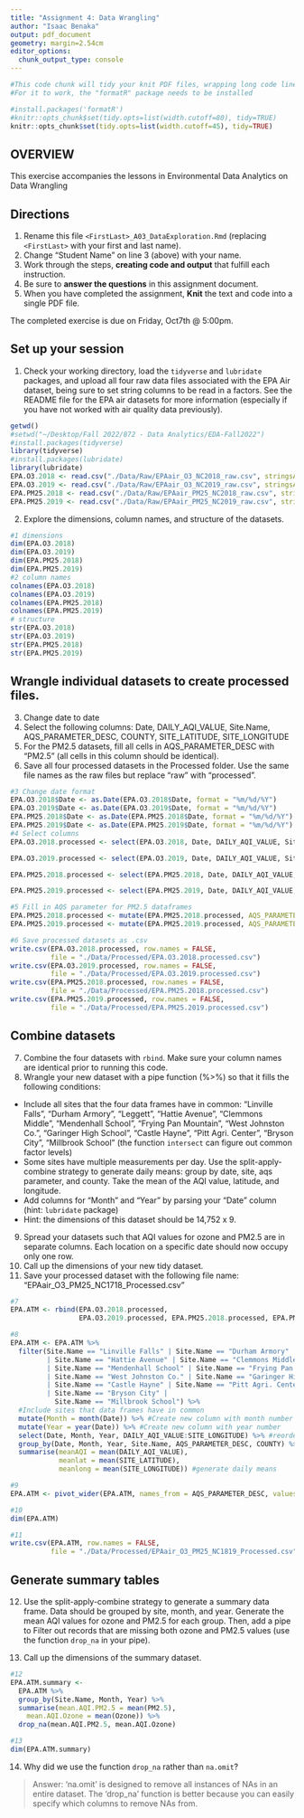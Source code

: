 ```yaml
---
title: "Assignment 4: Data Wrangling"
author: "Isaac Benaka"
output: pdf_document
geometry: margin=2.54cm
editor_options: 
  chunk_output_type: console
---
```


```r
#This code chunk will tidy your knit PDF files, wrapping long code lines
#For it to work, the "formatR" package needs to be installed

#install.packages('formatR')
#knitr::opts_chunk$set(tidy.opts=list(width.cutoff=80), tidy=TRUE)
knitr::opts_chunk$set(tidy.opts=list(width.cutoff=45), tidy=TRUE)
```

## OVERVIEW

This exercise accompanies the lessons in Environmental Data Analytics on Data Wrangling 

## Directions
1.  Rename this file `<FirstLast>_A03_DataExploration.Rmd` (replacing `<FirstLast>` with your first and last name).
2. Change "Student Name" on line 3 (above) with your name.
3. Work through the steps, **creating code and output** that fulfill each instruction.
4. Be sure to **answer the questions** in this assignment document.
5. When you have completed the assignment, **Knit** the text and code into a single PDF file.

The completed exercise is due on Friday, Oct7th @ 5:00pm.

## Set up your session 
1. Check your working directory, load the `tidyverse` and `lubridate` packages, and upload all four raw data files associated with the EPA Air dataset, being sure to set string columns to be read in a factors. See the README file for the EPA air datasets for more information (especially if you have not worked with air quality data previously). 

```r
getwd()
#setwd("~/Desktop/Fall 2022/872 - Data Analytics/EDA-Fall2022")
#install.packages(tidyverse)
library(tidyverse)
#install.packages(lubridate)
library(lubridate)
EPA.O3.2018 <- read.csv("./Data/Raw/EPAair_O3_NC2018_raw.csv", stringsAsFactors = TRUE)
EPA.O3.2019 <- read.csv("./Data/Raw/EPAair_O3_NC2019_raw.csv", stringsAsFactors = TRUE)
EPA.PM25.2018 <- read.csv("./Data/Raw/EPAair_PM25_NC2018_raw.csv", stringsAsFactors = TRUE)
EPA.PM25.2019 <- read.csv("./Data/Raw/EPAair_PM25_NC2019_raw.csv", stringsAsFactors = TRUE)
```

2. Explore the dimensions, column names, and structure of the datasets. 

```r
#1 dimensions
dim(EPA.O3.2018)
dim(EPA.O3.2019)
dim(EPA.PM25.2018)
dim(EPA.PM25.2019)
#2 column names
colnames(EPA.O3.2018)
colnames(EPA.O3.2019)
colnames(EPA.PM25.2018)
colnames(EPA.PM25.2019)
# structure
str(EPA.O3.2018)
str(EPA.O3.2019)
str(EPA.PM25.2018)
str(EPA.PM25.2019)
```

## Wrangle individual datasets to create processed files.
3. Change date to date
4. Select the following columns: Date, DAILY_AQI_VALUE, Site.Name, AQS_PARAMETER_DESC, COUNTY, SITE_LATITUDE, SITE_LONGITUDE
5. For the PM2.5 datasets, fill all cells in AQS_PARAMETER_DESC with "PM2.5" (all cells in this column should be identical).
6. Save all four processed datasets in the Processed folder. Use the same file names as the raw files but replace "raw" with "processed".

```r
#3 Change date format
EPA.O3.2018$Date <- as.Date(EPA.O3.2018$Date, format = "%m/%d/%Y")
EPA.O3.2019$Date <- as.Date(EPA.O3.2019$Date, format = "%m/%d/%Y")
EPA.PM25.2018$Date <- as.Date(EPA.PM25.2018$Date, format = "%m/%d/%Y")
EPA.PM25.2019$Date <- as.Date(EPA.PM25.2019$Date, format = "%m/%d/%Y")
#4 Select columns
EPA.O3.2018.processed <- select(EPA.O3.2018, Date, DAILY_AQI_VALUE, Site.Name, AQS_PARAMETER_DESC, COUNTY, SITE_LATITUDE, SITE_LONGITUDE)

EPA.O3.2019.processed <- select(EPA.O3.2019, Date, DAILY_AQI_VALUE, Site.Name, AQS_PARAMETER_DESC, COUNTY, SITE_LATITUDE, SITE_LONGITUDE)

EPA.PM25.2018.processed <- select(EPA.PM25.2018, Date, DAILY_AQI_VALUE, Site.Name, AQS_PARAMETER_DESC, COUNTY, SITE_LATITUDE, SITE_LONGITUDE)

EPA.PM25.2019.processed <- select(EPA.PM25.2019, Date, DAILY_AQI_VALUE, Site.Name, AQS_PARAMETER_DESC, COUNTY, SITE_LATITUDE, SITE_LONGITUDE)

#5 Fill in AQS parameter for PM2.5 dataframes
EPA.PM25.2018.processed <- mutate(EPA.PM25.2018.processed, AQS_PARAMETER_DESC = "PM2.5")
EPA.PM25.2019.processed <- mutate(EPA.PM25.2019.processed, AQS_PARAMETER_DESC = "PM2.5")

#6 Save processed datasets as .csv
write.csv(EPA.O3.2018.processed, row.names = FALSE, 
          file = "./Data/Processed/EPA.O3.2018.processed.csv")
write.csv(EPA.O3.2019.processed, row.names = FALSE, 
          file = "./Data/Processed/EPA.O3.2019.processed.csv")
write.csv(EPA.PM25.2018.processed, row.names = FALSE, 
          file = "./Data/Processed/EPA.PM25.2018.processed.csv")
write.csv(EPA.PM25.2019.processed, row.names = FALSE, 
          file = "./Data/Processed/EPA.PM25.2019.processed.csv")
```


## Combine datasets
7. Combine the four datasets with `rbind`. Make sure your column names are identical prior to running this code. 
8. Wrangle your new dataset with a pipe function (%>%) so that it fills the following conditions: 

* Include all sites that the four data frames have in common: "Linville Falls", "Durham Armory", "Leggett", "Hattie Avenue", "Clemmons Middle", "Mendenhall School", "Frying Pan Mountain", "West Johnston Co.", "Garinger High School", "Castle Hayne", "Pitt Agri. Center", "Bryson City", "Millbrook School" (the function `intersect` can figure out common factor levels)
* Some sites have multiple measurements per day. Use the split-apply-combine strategy to generate daily means: group by date, site, aqs parameter, and county. Take the mean of the AQI value, latitude, and longitude.
* Add columns for "Month" and "Year" by parsing your "Date" column (hint: `lubridate` package)
* Hint: the dimensions of this dataset should be 14,752 x 9.

9. Spread your datasets such that AQI values for ozone and PM2.5 are in separate columns. Each location on a specific date should now occupy only one row.
10. Call up the dimensions of your new tidy dataset.
11. Save your processed dataset with the following file name: "EPAair_O3_PM25_NC1718_Processed.csv"

```r
#7
EPA.ATM <- rbind(EPA.O3.2018.processed, 
                 EPA.O3.2019.processed, EPA.PM25.2018.processed, EPA.PM25.2019.processed)

#8
EPA.ATM <- EPA.ATM %>%
  filter(Site.Name == "Linville Falls" | Site.Name == "Durham Armory" | Site.Name == "Leggett" 
         | Site.Name == "Hattie Avenue" | Site.Name == "Clemmons Middle" 
         | Site.Name == "Mendenhall School" | Site.Name == "Frying Pan Mountain" 
         | Site.Name == "West Johnston Co." | Site.Name == "Garinger High School" 
         | Site.Name == "Castle Hayne" | Site.Name == "Pitt Agri. Center" 
         | Site.Name == "Bryson City" | 
           Site.Name == "Millbrook School") %>% 
  #Include sites that data frames have in common
  mutate(Month = month(Date)) %>% #Create new column with month number
  mutate(Year = year(Date)) %>% #Create new column with year number
  select(Date, Month, Year, DAILY_AQI_VALUE:SITE_LONGITUDE) %>% #reorder columns to put month and year near date
  group_by(Date, Month, Year, Site.Name, AQS_PARAMETER_DESC, COUNTY) %>%
  summarise(meanAQI = mean(DAILY_AQI_VALUE),
            meanlat = mean(SITE_LATITUDE),
            meanlong = mean(SITE_LONGITUDE)) #generate daily means

#9
EPA.ATM <- pivot_wider(EPA.ATM, names_from = AQS_PARAMETER_DESC, values_from = meanAQI)

#10
dim(EPA.ATM)

#11
write.csv(EPA.ATM, row.names = FALSE, 
          file = "./Data/Processed/EPAair_O3_PM25_NC1819_Processed.csv")

```


## Generate summary tables
12. Use the split-apply-combine strategy to generate a summary data frame. Data should be grouped by site, month, and year. Generate the mean AQI values for ozone and PM2.5 for each group. Then, add a pipe to Filter out records that are missing both ozone and PM2.5 values (use the function `drop_na` in your pipe).

13. Call up the dimensions of the summary dataset.

```r
#12
EPA.ATM.summary <- 
  EPA.ATM %>%
  group_by(Site.Name, Month, Year) %>%
  summarise(mean.AQI.PM2.5 = mean(PM2.5),
    mean.AQI.Ozone = mean(Ozone)) %>%
  drop_na(mean.AQI.PM2.5, mean.AQI.Ozone)

#13
dim(EPA.ATM.summary)

```

14. Why did we use the function `drop_na` rather than `na.omit`?

> Answer: 'na.omit' is designed to remove all instances of NAs in an entire dataset. The 'drop_na' function is better because you can easily specify which columns to remove NAs from.
